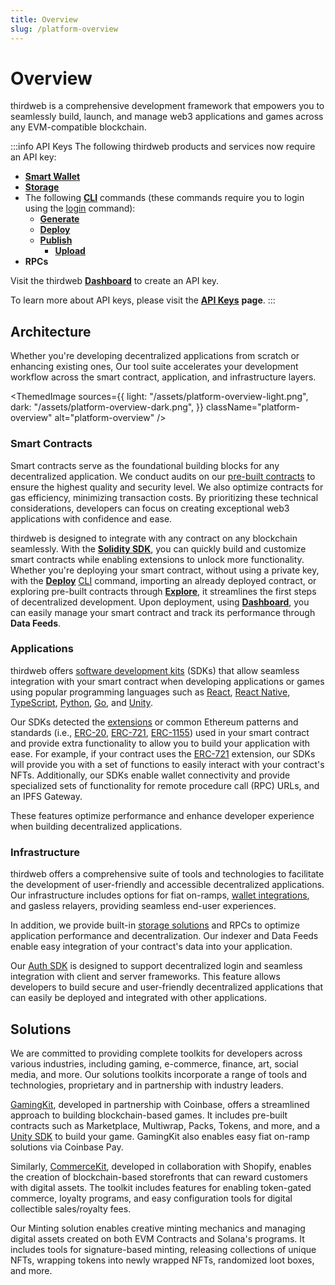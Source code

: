 ```yaml
---
title: Overview
slug: /platform-overview
---
```



# Overview

thirdweb is a comprehensive development framework that empowers you to seamlessly
build, launch, and manage web3 applications and games across any EVM-compatible blockchain.

:::info API Keys
  The following thirdweb products and services now require an API key:
  - [**Smart Wallet**](/glossary/smart-wallet)
  - [**Storage**](/storage)
  - The following [**CLI**](/cli) commands (these commands require you to login using the [login](/cli/commands/login) command):
    - [**Generate**](/cli/commands/generate)
    - [**Deploy**](/cli/commands/deploy)
    - [**Publish**](/cli/commands/publish)
      - [**Upload**](/cli/commands/upload)
  - **RPCs**

Visit the thirdweb [**Dashboard**](https://thirdweb.com/create-api-key) to create an API key.

To learn more about API keys, please visit the [**API Keys**](/api-keys) **page**.
:::


## Architecture

Whether you're developing decentralized applications from scratch or enhancing existing ones,
Our tool suite accelerates your development workflow across the smart contract, application, and infrastructure layers.

<ThemedImage
  sources={{
    light: "/assets/platform-overview-light.png",
    dark: "/assets/platform-overview-dark.png",
  }}
  className="platform-overview"
  alt="platform-overview"
/>

### Smart Contracts

Smart contracts serve as the foundational building blocks for any decentralized application.
We conduct audits on our [pre-built contracts](/pre-built-contracts) to ensure the highest quality and security level.
We also optimize contracts for gas efficiency, minimizing transaction costs.
By prioritizing these technical considerations, developers can focus on creating exceptional web3 applications with confidence and ease.

thirdweb is designed to integrate with any contract on any blockchain seamlessly. With the [**Solidity SDK**](/solidity), you can quickly build and customize smart contracts while enabling extensions to unlock more functionality.
Whether you're deploying your smart contract, without using a private key, with the [**Deploy**](/deploy) [CLI](/cli) command, importing an already deployed contract, or exploring pre-built contracts through [**Explore**](https://thirdweb.com/explore),
it streamlines the first steps of decentralized development.
Upon deployment, using [**Dashboard**](/dashboard), you can easily manage your smart contract and track its performance through **Data Feeds**.

### Applications

thirdweb offers [software development kits](/sdk) (SDKs) that allow seamless integration with your smart contract when developing applications or games using popular programming languages such as [React](/react), [React Native](/react-native), [TypeScript](/typescript), [Python](/python), [Go](/go), and [Unity](/unity).

Our SDKs detected the [extensions](/solidity/extensions) or common Ethereum patterns and standards (i.e., [ERC-20](/solidity/extensions/erc20), [ERC-721](/solidity/extensions/erc721), [ERC-1155](/solidity/extensions/erc1155)) used in your smart contract and provide extra functionality to allow you to build your application with ease. For example, if your contract uses the [ERC-721](/solidity/extensions/erc721) extension, our SDKs will provide you with a set of functions to easily interact with your contract's NFTs.
Additionally, our SDKs enable wallet connectivity and provide specialized sets of functionality for remote procedure call (RPC) URLs, and an IPFS Gateway.

These features optimize performance and enhance developer experience when building decentralized applications.

### Infrastructure

thirdweb offers a comprehensive suite of tools and technologies to facilitate the development of user-friendly and accessible decentralized applications. Our infrastructure includes options for fiat on-ramps, [wallet integrations](/wallet), and gasless relayers, providing seamless end-user experiences.

In addition, we provide built-in [storage solutions](/storage) and RPCs to optimize application performance and decentralization. Our indexer and Data Feeds enable easy integration of your contract's data into your application.

Our [Auth SDK](/auth) is designed to support decentralized login and seamless integration with client and server frameworks. This feature allows developers to build secure and user-friendly decentralized applications that can easily be deployed and integrated with other applications.

## Solutions

We are committed to providing complete toolkits for developers across various industries,
including gaming, e-commerce, finance, art, social media, and more. Our solutions toolkits incorporate
a range of tools and technologies, proprietary and in partnership with industry leaders.

[GamingKit](/gamingkit), developed in partnership with Coinbase, offers a streamlined approach to building blockchain-based games.
It includes pre-built contracts such as Marketplace, Multiwrap, Packs, Tokens, and more, and a [Unity SDK](/unity) to build your game.
GamingKit also enables easy fiat on-ramp solutions via Coinbase Pay.

Similarly, [CommerceKit](/commercekit), developed in collaboration with Shopify, enables the creation of blockchain-based storefronts that can reward customers with digital assets.
The toolkit includes features for enabling token-gated commerce, loyalty programs, and easy configuration tools for digital collectible sales/royalty fees.

Our Minting solution enables creative minting mechanics and managing digital assets created on both EVM Contracts and Solana's programs.
It includes tools for signature-based minting, releasing collections of unique NFTs, wrapping tokens into newly wrapped NFTs, randomized loot boxes, and more.
